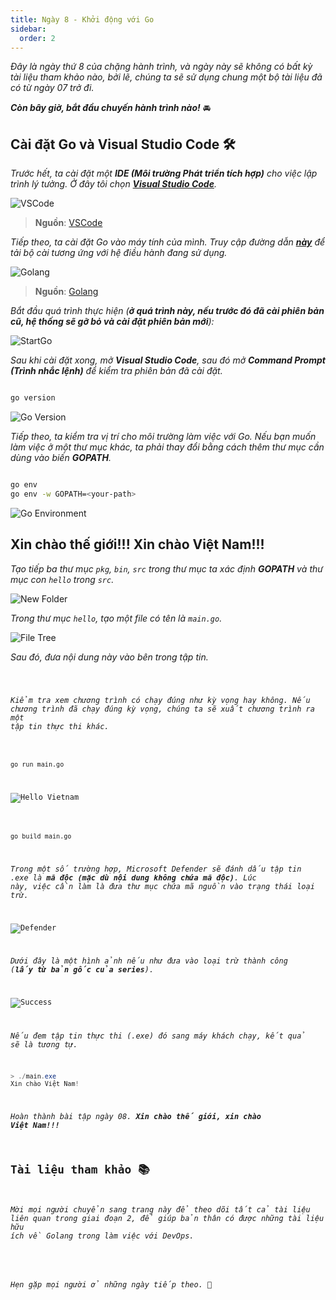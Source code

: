 ```yaml
---
title: Ngày 8 - Khởi động với Go
sidebar:
  order: 2
---
```




_Đây là ngày thứ 8 của chặng hành trình, và ngày này sẽ không có bất kỳ tài liệu tham khảo nào, bởi lẽ, chúng ta sẽ sử dụng
chung một bộ tài liệu đã có từ ngày 07 trở đi._

**_Còn bây giờ, bắt đầu chuyến hành trình nào!_** 🚘

## Cài đặt Go và Visual Studio Code 🛠

_Trước hết, ta cài đặt một **IDE (Môi trường Phát triển tích hợp)** cho việc lập trình lý tưởng. Ở đây tôi chọn 
**[Visual Studio Code](https://code.visualstudio.com/Download)**._

![VSCode](../../../../assets/golang/vscode.png)

> **Nguồn**: [VSCode](https://code.visualstudio.com/)

_Tiếp theo, ta cài đặt Go vào máy tính của mình. Truy cập đường dẫn **[này](https://go.dev/dl/)** để tải bộ cài 
tương ứng với hệ điều hành đang sử dụng._

![Golang](../../../../assets/golang/golang.png)

> **Nguồn**: [Golang](https://go.dev/)

_Bắt đầu quá trình thực hiện (**ở quá trình này, nếu trước đó đã cài phiên bản cũ, hệ thống sẽ gỡ bỏ và cài đặt
phiên bản mới**):_

![StartGo](../../../../assets/golang/setup.png)

_Sau khi cài đặt xong, mở **Visual Studio Code**, sau đó mở **Command Prompt (Trình nhắc lệnh)** để kiểm tra
phiên bản đã cài đặt._

```bash title="Checking Go version..."

go version

```

![Go Version](../../../../assets/golang/go_version.png)

_Tiếp theo, ta kiểm tra vị trí cho môi trường làm việc với Go. Nếu bạn muốn làm việc ở một thư mục khác, ta phải thay đổi
bằng cách thêm thư mục cần dùng vào biến **GOPATH**._

```bash title="Checking and editing environment variables..."

go env
go env -w GOPATH=<your-path>
```

![Go Environment](../../../../assets/golang/go_env.png)

## Xin chào thế giới!!! Xin chào Việt Nam!!!

_Tạo tiếp ba thư mục ```pkg```, ```bin```, ```src``` trong thư mục ta xác định **GOPATH** và thư mục con ```hello``` trong 
```src```._

![New Folder](../../../../assets/golang/new_folder.png)

_Trong thư mục ```hello```, tạo một file có tên là ```main.go```._

![File Tree](../../../../assets/golang/filetree.png)

_Sau đó, đưa nội dung này vào bên trong tập tin._

<Code code={importedCode} lang="go" title="src/main.go" />

_Kiểm tra xem chương trình có chạy đúng như kỳ vọng hay không. Nếu chương trình đã chạy đúng kỳ vọng, chúng ta sẽ xuất chương
trình ra một tập tin thực thi khác._

```bash title="Running the code..."

go run main.go

```
![Hello Vietnam](../../../../assets/golang/hello_vietnam.png)

```bash title="Building the program..."

go build main.go

```

_Trong một số trường hợp, Microsoft Defender sẽ đánh dấu tập tin .exe là **mã độc (mặc dù nội dung không chứa mã độc)**.
Lúc này, việc cần làm là đưa thư mục chứa mã nguồn vào trạng thái loại trừ._

![Defender](../../../../assets/golang/defender.png)

_Dưới đây là một hình ảnh nếu như đưa vào loại trừ thành công (**lấy từ bản gốc của series**)._

![Success](../../../../assets/golang/executable.png)

_Nếu đem tập tin thực thi (.exe) đó sang máy khách chạy, kết quả sẽ là tương tự._

```powershell title="Running the code on different machine..."
> ./main.exe
Xin chào Việt Nam!

```
_Hoàn thành bài tập ngày 08. **Xin chào thế giới, xin chào Việt Nam!!!**_

## Tài liệu tham khảo 📚

_Mời mọi người chuyển sang trang này để theo dõi tất cả tài liệu liên quan trong giai đoạn 2, 
để giúp bản thân có được những tài liệu hữu ích về Golang trong làm việc với DevOps._

<LinkCard
  title="Ngày 8 - Tham khảo"
  href="../../../reference/golang/day7"
/>

_Hẹn gặp mọi người ở những ngày tiếp theo._ 🚀